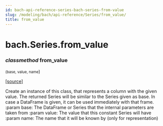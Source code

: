 ```yaml
---
id: bach-api-reference-series-bach-series-from-value
slug: /modeling/bach/api-reference/Series/from_value/
title: from_value
---
```


# bach.Series.from_value

<div className="method">

### <span className="type-annotation"><em>classmethod</em></span> <span className="name">from_value</span>

<small className="parameter-list">(<span className="parameter" id="base">base</span>, <span className="parameter" id="value">value</span>, <span className="parameter" id="name">name</span></small>)


&#8203;<span className="view-source">[[source]](https://github.com/objectiv/objectiv-analytics/blob/main/bach/bach/series/series.py)</span>

<div className="content">

Create an instance of this class, that represents a column with the given value.
The returned Series will be similar to the Series given as base. In case a DataFrame is given,
it can be used immediately with that frame.
:param base:    The DataFrame or Series that the internal parameters are taken from
:param value:   The value that this constant Series will have
:param name:    The name that it will be known by (only for representation)


</div>


</div>
